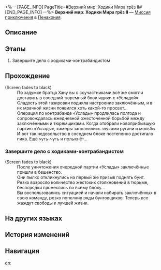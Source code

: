 <%-- [PAGE_INFO]
PageTitle=#Верхний мир: Ходики Мира грёз II#
[END_PAGE_INFO] --%>
{{Дополнить|Диалоги.}}
{{Миссия Инфобокс
|id              = 8020207
|Название        = 
|Изображение     = Миссия Верхний мир Ходики Мира грёз II.png
|Тип             = Миссия приключения
|Событие         = 
|Глава           = 
|Условия         = 
|Персонажи       = Первопроходец
|СтартЛокация    = [[Пенакония]] — [[Верхний мир: Ходики Мира грёз II]]
|Мир             = Пенакония
|Предыдущая      = 
|Следующая       = 
|Награды         = 
}}
'''Верхний мир: Ходики Мира грёз II''' — [[Миссия приключения]] в [[Пенакония]].

==Описание==
{{Описание|<!--официальное описание из Перекрёстка судеб-->}}

==Этапы==
# Завершите дело с ходиками-контрабандистом

==Прохождение==
{{Дополнить}}
;(Screen fades to black)
:По задумке братца Хану вы с соучастниками всё же смогли доставить в соседний тюремный блок ящики с «Усладой».
:Сладость этой газировки подняла настроение заключённым, и в их мрачной жизни появился хоть какой-то просвет...
:Операция по контрабанде «Услады» продлилась полгода и сопровождалась ежедневной ожесточённой борьбой между заключёнными и тюремщиками. Когда отобрали новоприбывшую партию «Услады», камеры заполнились звуками ругани и мольбы.
:И вот так недовольство в соседнем блоке постепенно достигало пика. Ещё чуть-чуть и полыхнёт...
{{Диалог Конец}}

===Завершите дело с ходиками-контрабандистом===
{{Описание миссии|тип=Миссия приключения|локация=Верхний мир: Ходики Мира грёз II|Заключённые в других блоках никогда в жизни не пробовали «Усладу». Братец Хану решил угостить их «Усладой», чтобы переманить на свою сторону.}}
{{Диалог Начало}}
;(Screen fades to black)
:После уничтожения очередной партии «Услады» заключённые пришли в бешенство.
:Они пылко откликнулись на первый же призыв поднять бунт. Резко возросло количество жестоких столкновений в тюрьме, беспорядки пронеслись по всему блоку...
:Вы воспользовались ситуацией и начали набирать заключённых в свою команду, резко пополнив ряды бунтовщиков. Теперь все жаждут свободы и лучшей жизни.
{{Диалог Конец}}

==На других языках==
{{На других языках
|en   = Shallow "Dream Ticker" Difficulty II
|zhs  = 浅层「梦境迷钟」难度II
|zht  = 淺層「夢境迷鐘」難度II
|ja   = 表層夢境「夢境の迷い時計」難易度II
|ko   = 얕은 층 「꿈세계 시계」 난이도 II
|es   = Minutero onírico superficial, dificultad&nbsp;II
|fr   = Surface&nbsp;: «&nbsp;Horloge des rêves&nbsp;» difficulté&nbsp;II
|ru   = Верхний мир: Ходики Мира грёз II
|th   = "นาฬิกาในห้วงฝัน" ชั้นตื้น ระดับความยาก II
|vi   = "Đồng Hồ Mộng Mị" Tầng Cạn - Độ Khó II
|de   = Seicht „Traumuhr“ Schwierigkeitsgrad II
|id   = "Jam Dunia Mimpi" yang Dangkal: Tingkat Kesulitan II
|pt   = "Relógio Onírico" Raso Dificuldade II
}}

==История изменений==
{{История изменений|3.5}}

==Навигация==
{{Миссия приключения Навбокс|Глава }}

[[en:]]
